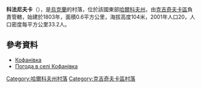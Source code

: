 {{coord|49|28|11|N|35|48|0|E|scale:100000_region:UA|display=title}}

'''科法尼夫卡'''（{{lang-uk|Кофанівка}}），是[[烏克蘭|烏克蘭]]的村落，位於該國東部[[哈爾科夫州|哈爾科夫州]]，由[[克吉奇夫卡區|克吉奇夫卡區]]負責管轄，始建於1803年，面積0.6平方公里，海拔高度104米，2001年人口20，人口密度每平方公里33.2人。

==參考資料==
*[http://w1.c1.rada.gov.ua/pls/z7502/A005?rdat1=09.01.2009&rf7571=33324 Кофанівка]
* [http://weather.in.ua/ua/har'kovskaja/11823 Погода в селі Кофанівка] {{Wayback|url=http://weather.in.ua/ua/har%27kovskaja/11823 |date=20160323025650 }}

{{DEFAULTSORT:Кофанівка}}
[[Category:哈爾科夫州村落|Category:哈爾科夫州村落]]
[[Category:克吉奇夫卡區村落|Category:克吉奇夫卡區村落]]


{{Kharkiv-geo-stub}}